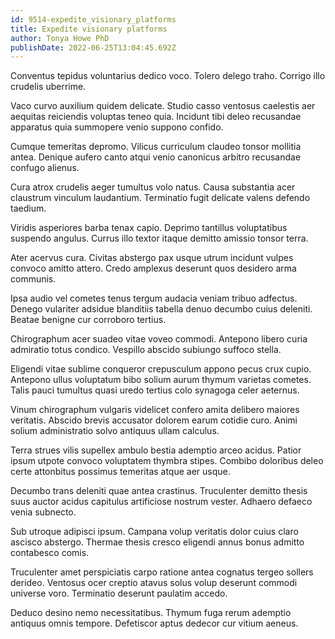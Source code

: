 ```yaml
---
id: 9514-expedite_visionary_platforms
title: Expedite visionary platforms
author: Tonya Howe PhD
publishDate: 2022-06-25T13:04:45.692Z
---
```


Conventus tepidus voluntarius dedico voco. Tolero delego traho. Corrigo illo crudelis uberrime.

Vaco curvo auxilium quidem delicate. Studio casso ventosus caelestis aer aequitas reiciendis voluptas teneo quia. Incidunt tibi deleo recusandae apparatus quia summopere venio suppono confido.

Cumque temeritas depromo. Vilicus curriculum claudeo tonsor mollitia antea. Denique aufero canto atqui venio canonicus arbitro recusandae confugo alienus.

Cura atrox crudelis aeger tumultus volo natus. Causa substantia acer claustrum vinculum laudantium. Terminatio fugit delicate valens defendo taedium.

Viridis asperiores barba tenax capio. Deprimo tantillus voluptatibus suspendo angulus. Currus illo textor itaque demitto amissio tonsor terra.

Ater acervus cura. Civitas abstergo pax usque utrum incidunt vulpes convoco amitto attero. Credo amplexus deserunt quos desidero arma communis.

Ipsa audio vel cometes tenus tergum audacia veniam tribuo adfectus. Denego vulariter adsidue blanditiis tabella denuo decumbo cuius deleniti. Beatae benigne cur corroboro tertius.

Chirographum acer suadeo vitae voveo commodi. Antepono libero curia admiratio totus condico. Vespillo abscido subiungo suffoco stella.

Eligendi vitae sublime conqueror crepusculum appono pecus crux cupio. Antepono ullus voluptatum bibo solium aurum thymum varietas cometes. Talis pauci tumultus quasi uredo tertius colo synagoga celer aeternus.

Vinum chirographum vulgaris videlicet confero amita delibero maiores veritatis. Abscido brevis accusator dolorem earum cotidie curo. Animi solium administratio solvo antiquus ullam calculus.

Terra strues vilis supellex ambulo bestia ademptio arceo acidus. Patior ipsum utpote convoco voluptatem thymbra stipes. Combibo doloribus deleo certe attonbitus possimus temeritas atque aer usque.

Decumbo trans deleniti quae antea crastinus. Truculenter demitto thesis suus auctor acidus capitulus artificiose nostrum vester. Adhaero defaeco venia subnecto.

Sub utroque adipisci ipsum. Campana volup veritatis dolor cuius claro ascisco abstergo. Thermae thesis cresco eligendi annus bonus admitto contabesco comis.

Truculenter amet perspiciatis carpo ratione antea cognatus tergeo sollers derideo. Ventosus ocer creptio atavus solus volup deserunt commodi universe voro. Terminatio deserunt paulatim accedo.

Deduco desino nemo necessitatibus. Thymum fuga rerum ademptio antiquus omnis tempore. Defetiscor aptus dedecor cur vitium aeneus.
